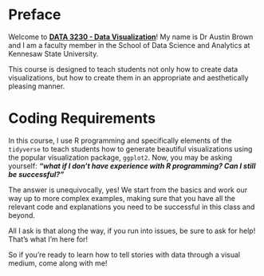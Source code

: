# Preface {.unnumbered}

Welcome to [**DATA 3230 - Data Visualization**]{.underline}! My name is Dr Austin Brown and I am a faculty member in the School of Data Science and Analytics at Kennesaw State University.

This course is designed to teach students not only how to create data visualizations, but how to create them in an appropriate and aesthetically pleasing manner.

# Coding Requirements

In this course, I use R programming and specifically elements of the `tidyverse` to teach students how to generate beautiful visualizations using the popular visualization package, `ggplot2`. Now, you may be asking yourself: ***"what if I don't have experience with R programming? Can I still be successful?"***

The answer is unequivocally, yes! We start from the basics and work our way up to more complex examples, making sure that you have all the relevant code and explanations you need to be successful in this class and beyond.

All I ask is that along the way, if you run into issues, be sure to ask for help! That's what I'm here for!

So if you're ready to learn how to tell stories with data through a visual medium, come along with me!
